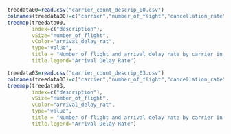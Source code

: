 ```r
treedata00=read.csv("carrier_count_descrip_00.csv")
colnames(treedata00)=c("carrier","number_of_flight","cancellation_rate","diverted_rate","arrival_delay_rat","description")
treemap(treedata00,
        index=c("description"),
        vSize="number_of_flight",
        vColor="arrival_delay_rat",
        type="value",
        title = "Number of flight and arrival delay rate by carrier in 2000",
        title.legend="Arrival Delay Rate")
```


```r
treedata03=read.csv("carrier_count_descrip_03.csv")
colnames(treedata03)=c("carrier","number_of_flight","cancellation_rate","diverted_rate","arrival_delay_rat","description")
treemap(treedata03,
        index=c("description"),
        vSize="number_of_flight",
        vColor="arrival_delay_rat",
        type="value",
        title = "Number of flight and arrival delay rate by carrier in 2003",
        title.legend="Arrival Delay Rate")
```